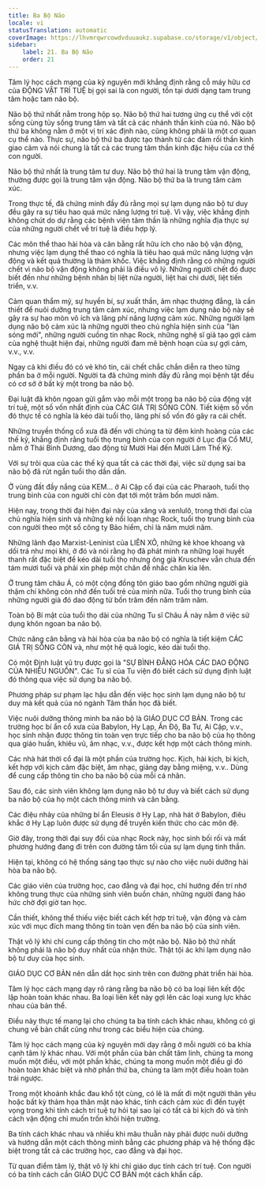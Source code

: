 ```yaml
---
title: Ba Bộ Não
locale: vi
statusTranslation: automatic
coverImage: https://lhvmrqwrcowdvduuaukz.supabase.co/storage/v1/object/public/strapi-uploads/small_cover-educacion-fundamental.webp-2d51a7828a2b1309555be27f7e2a61a0.webp
sidebar:
    label: 21. Ba Bộ Não
    order: 21
---
```

Tâm lý học cách mạng của kỷ nguyên mới khẳng định rằng cỗ máy hữu cơ của ĐỘNG VẬT TRÍ TUỆ bị gọi sai là con người, tồn tại dưới dạng tam trung tâm hoặc tam não bộ.

Não bộ thứ nhất nằm trong hộp sọ. Não bộ thứ hai tương ứng cụ thể với cột sống cùng tủy sống trung tâm và tất cả các nhánh thần kinh của nó. Não bộ thứ ba không nằm ở một vị trí xác định nào, cũng không phải là một cơ quan cụ thể nào. Thực sự, não bộ thứ ba được tạo thành từ các đám rối thần kinh giao cảm và nói chung là tất cả các trung tâm thần kinh đặc hiệu của cơ thể con người.

Não bộ thứ nhất là trung tâm tư duy. Não bộ thứ hai là trung tâm vận động, thường được gọi là trung tâm vận động. Não bộ thứ ba là trung tâm cảm xúc.

Trong thực tế, đã chứng minh đầy đủ rằng mọi sự lạm dụng não bộ tư duy đều gây ra sự tiêu hao quá mức năng lượng trí tuệ. Vì vậy, việc khẳng định không chút do dự rằng các bệnh viện tâm thần là những nghĩa địa thực sự của những người chết về trí tuệ là điều hợp lý.

Các môn thể thao hài hòa và cân bằng rất hữu ích cho não bộ vận động, nhưng việc lạm dụng thể thao có nghĩa là tiêu hao quá mức năng lượng vận động và kết quả thường là thảm khốc. Việc khẳng định rằng có những người chết vì não bộ vận động không phải là điều vô lý. Những người chết đó được biết đến như những bệnh nhân bị liệt nửa người, liệt hai chi dưới, liệt tiến triển, v.v.

Cảm quan thẩm mỹ, sự huyền bí, sự xuất thần, âm nhạc thượng đẳng, là cần thiết để nuôi dưỡng trung tâm cảm xúc, nhưng việc lạm dụng não bộ này sẽ gây ra sự hao mòn vô ích và lãng phí năng lượng cảm xúc. Những người lạm dụng não bộ cảm xúc là những người theo chủ nghĩa hiện sinh của "làn sóng mới", những người cuồng tín nhạc Rock, những nghệ sĩ giả tạo gợi cảm của nghệ thuật hiện đại, những người đam mê bệnh hoạn của sự gợi cảm, v.v., v.v.

Ngay cả khi điều đó có vẻ khó tin, cái chết chắc chắn diễn ra theo từng phần ba ở mỗi người. Người ta đã chứng minh đầy đủ rằng mọi bệnh tật đều có cơ sở ở bất kỳ một trong ba não bộ.

Đại luật đã khôn ngoan gửi gắm vào mỗi một trong ba não bộ của động vật trí tuệ, một số vốn nhất định của CÁC GIÁ TRỊ SỐNG CÒN. Tiết kiệm số vốn đó thực tế có nghĩa là kéo dài tuổi thọ, lãng phí số vốn đó gây ra cái chết.

Những truyền thống cổ xưa đã đến với chúng ta từ đêm kinh hoàng của các thế kỷ, khẳng định rằng tuổi thọ trung bình của con người ở Lục địa Cổ MU, nằm ở Thái Bình Dương, dao động từ Mười Hai đến Mười Lăm Thế Kỷ.

Với sự trôi qua của các thế kỷ qua tất cả các thời đại, việc sử dụng sai ba não bộ đã rút ngắn tuổi thọ dần dần.

Ở vùng đất đầy nắng của KEM... ở Ai Cập cổ đại của các Pharaoh, tuổi thọ trung bình của con người chỉ còn đạt tới một trăm bốn mươi năm.

Hiện nay, trong thời đại hiện đại này của xăng và xenlulô, trong thời đại của chủ nghĩa hiện sinh và những kẻ nổi loạn nhạc Rock, tuổi thọ trung bình của con người theo một số công ty Bảo hiểm, chỉ là năm mươi năm.

Những lãnh đạo Marxist-Leninist của LIÊN XÔ, những kẻ khoe khoang và dối trá như mọi khi, ở đó và nói rằng họ đã phát minh ra những loại huyết thanh rất đặc biệt để kéo dài tuổi thọ nhưng ông già Kruschev vẫn chưa đến tám mươi tuổi và phải xin phép một chân để nhấc chân kia lên.

Ở trung tâm châu Á, có một cộng đồng tôn giáo bao gồm những người già thậm chí không còn nhớ đến tuổi trẻ của mình nữa. Tuổi thọ trung bình của những người già đó dao động từ bốn trăm đến năm trăm năm.

Toàn bộ Bí mật của tuổi thọ dài của những Tu sĩ Châu Á này nằm ở việc sử dụng khôn ngoan ba não bộ.

Chức năng cân bằng và hài hòa của ba não bộ có nghĩa là tiết kiệm CÁC GIÁ TRỊ SỐNG CÒN và, như một hệ quả logic, kéo dài tuổi thọ.

Có một Định luật vũ trụ được gọi là "SỰ BÌNH ĐẲNG HÓA CÁC DAO ĐỘNG CỦA NHIỀU NGUỒN". Các Tu sĩ của Tu viện đó biết cách sử dụng định luật đó thông qua việc sử dụng ba não bộ.

Phương pháp sư phạm lạc hậu dẫn đến việc học sinh lạm dụng não bộ tư duy mà kết quả của nó ngành Tâm thần học đã biết.

Việc nuôi dưỡng thông minh ba não bộ là GIÁO DỤC CƠ BẢN. Trong các trường học bí ẩn cổ xưa của Babylon, Hy Lạp, Ấn Độ, Ba Tư, Ai Cập, v.v., học sinh nhận được thông tin toàn vẹn trực tiếp cho ba não bộ của họ thông qua giáo huấn, khiêu vũ, âm nhạc, v.v., được kết hợp một cách thông minh.

Các nhà hát thời cổ đại là một phần của trường học. Kịch, hài kịch, bi kịch, kết hợp với kịch câm đặc biệt, âm nhạc, giảng dạy bằng miệng, v.v.. Dùng để cung cấp thông tin cho ba não bộ của mỗi cá nhân.

Sau đó, các sinh viên không lạm dụng não bộ tư duy và biết cách sử dụng ba não bộ của họ một cách thông minh và cân bằng.

Các điệu nhảy của những bí ẩn Eleusis ở Hy Lạp, nhà hát ở Babylon, điêu khắc ở Hy Lạp luôn được sử dụng để truyền kiến thức cho các môn đệ.

Giờ đây, trong thời đại suy đồi của nhạc Rock này, học sinh bối rối và mất phương hướng đang đi trên con đường tăm tối của sự lạm dụng tinh thần.

Hiện tại, không có hệ thống sáng tạo thực sự nào cho việc nuôi dưỡng hài hòa ba não bộ.

Các giáo viên của trường học, cao đẳng và đại học, chỉ hướng đến trí nhớ không trung thực của những sinh viên buồn chán, những người đang háo hức chờ đợi giờ tan học.

Cần thiết, không thể thiếu việc biết cách kết hợp trí tuệ, vận động và cảm xúc với mục đích mang thông tin toàn vẹn đến ba não bộ của sinh viên.

Thật vô lý khi chỉ cung cấp thông tin cho một não bộ. Não bộ thứ nhất không phải là não bộ duy nhất của nhận thức. Thật tội ác khi lạm dụng não bộ tư duy của học sinh.

GIÁO DỤC CƠ BẢN nên dẫn dắt học sinh trên con đường phát triển hài hòa.

Tâm lý học cách mạng dạy rõ ràng rằng ba não bộ có ba loại liên kết độc lập hoàn toàn khác nhau. Ba loại liên kết này gợi lên các loại xung lực khác nhau của bản thể.

Điều này thực tế mang lại cho chúng ta ba tính cách khác nhau, không có gì chung về bản chất cũng như trong các biểu hiện của chúng.

Tâm lý học cách mạng của kỷ nguyên mới dạy rằng ở mỗi người có ba khía cạnh tâm lý khác nhau. Với một phần của bản chất tâm linh, chúng ta mong muốn một điều, với một phần khác, chúng ta mong muốn một điều gì đó hoàn toàn khác biệt và nhờ phần thứ ba, chúng ta làm một điều hoàn toàn trái ngược.

Trong một khoảnh khắc đau khổ tột cùng, có lẽ là mất đi một người thân yêu hoặc bất kỳ thảm họa thân mật nào khác, tính cách cảm xúc đi đến tuyệt vọng trong khi tính cách trí tuệ tự hỏi tại sao lại có tất cả bi kịch đó và tính cách vận động chỉ muốn trốn khỏi hiện trường.

Ba tính cách khác nhau và nhiều khi mâu thuẫn này phải được nuôi dưỡng và hướng dẫn một cách thông minh bằng các phương pháp và hệ thống đặc biệt trong tất cả các trường học, cao đẳng và đại học.

Từ quan điểm tâm lý, thật vô lý khi chỉ giáo dục tính cách trí tuệ. Con người có ba tính cách cần GIÁO DỤC CƠ BẢN một cách khẩn cấp.

